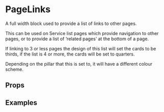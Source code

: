 
<Meta title="Pattern Library|Structure/PageLinks" component={PageLinks} />

# PageLinks
 
A full width block used to provide a list of links to other pages.

This can be used on Service list pages which provide navigation to other pages, or to provide a list of ‘related pages’ at the bottom of a page.

If linking to 3 or less pages the design of this list will set the cards to be thirds, if the list is 4 or more, the cards will be set to quarters.

Depending on the pillar that this is set to, it will have a different colour scheme.

## Props 

<Props of={PageLinks} />

## Examples 

<Preview>
    <Story name="Three Links">
        <PageLinks links={three} colorScheme={0} />
    </Story>
</Preview>

<Preview>
    <Story name="Four Links">
        <PageLinks links={four} colorScheme={0} />
    </Story>
</Preview>

<Preview>
    <Story name="Eight Links">
        <PageLinks links={[
            ...four, ...four
        ]} colorScheme={0} />
    </Story>
</Preview>
